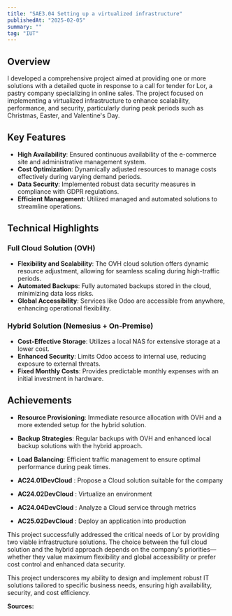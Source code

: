 ```yaml
---
title: "SAE3.04 Setting up a virtualized infrastructure"
publishedAt: "2025-02-05"
summary: ""
tag: "IUT"
---
```



## Overview

I developed a comprehensive project aimed at providing one or more solutions with a detailed quote in response to a call for tender for Lor, a pastry company specializing in online sales. The project focused on implementing a virtualized infrastructure to enhance scalability, performance, and security, particularly during peak periods such as Christmas, Easter, and Valentine's Day.

## Key Features

- **High Availability**: Ensured continuous availability of the e-commerce site and administrative management system.
- **Cost Optimization**: Dynamically adjusted resources to manage costs effectively during varying demand periods.
- **Data Security**: Implemented robust data security measures in compliance with GDPR regulations.
- **Efficient Management**: Utilized managed and automated solutions to streamline operations.

## Technical Highlights

### Full Cloud Solution (OVH)

- **Flexibility and Scalability**: The OVH cloud solution offers dynamic resource adjustment, allowing for seamless scaling during high-traffic periods.
- **Automated Backups**: Fully automated backups stored in the cloud, minimizing data loss risks.
- **Global Accessibility**: Services like Odoo are accessible from anywhere, enhancing operational flexibility.

### Hybrid Solution (Nemesius + On-Premise)

- **Cost-Effective Storage**: Utilizes a local NAS for extensive storage at a lower cost.
- **Enhanced Security**: Limits Odoo access to internal use, reducing exposure to external threats.
- **Fixed Monthly Costs**: Provides predictable monthly expenses with an initial investment in hardware.

## Achievements

- **Resource Provisioning**: Immediate resource allocation with OVH and a more extended setup for the hybrid solution.
- **Backup Strategies**: Regular backups with OVH and enhanced local backup solutions with the hybrid approach.
- **Load Balancing**: Efficient traffic management to ensure optimal performance during peak times.


- **AC24.01DevCloud** : Propose a Cloud solution suitable for the company
- **AC24.02DevCloud** : Virtualize an environment
- **AC24.04DevCloud** : Analyze a Cloud service through metrics
- **AC25.02DevCloud** : Deploy an application into production


This project successfully addressed the critical needs of Lor by providing two viable infrastructure solutions. The choice between the full cloud solution and the hybrid approach depends on the company's priorities—whether they value maximum flexibility and global accessibility or prefer cost control and enhanced data security.

This project underscores my ability to design and implement robust IT solutions tailored to specific business needs, ensuring high availability, security, and cost efficiency.

**Sources:** 